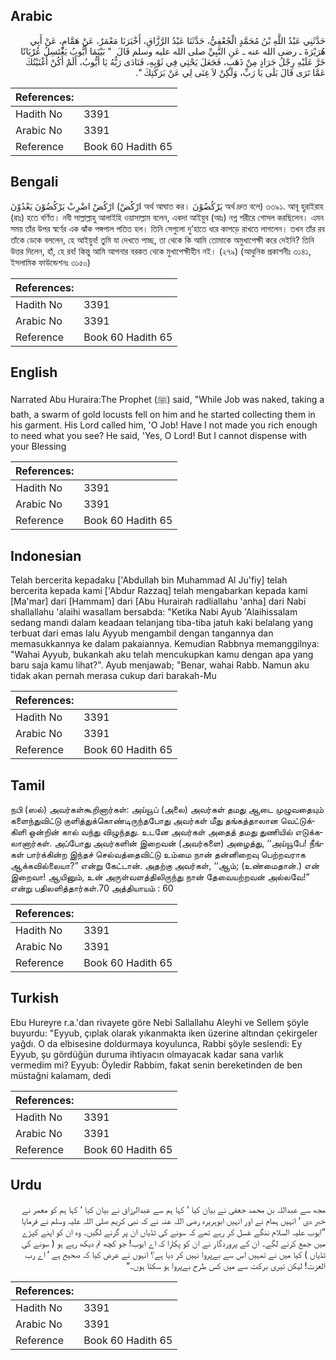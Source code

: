 ## Arabic


<div dir="rtl" lang="ar" style={{fontSize:'larger',backgroundColor:'#f8f9fa',padding:20}}>
حَدَّثَنِي عَبْدُ اللَّهِ بْنُ مُحَمَّدٍ الْجُعْفِيُّ، حَدَّثَنَا عَبْدُ الرَّزَّاقِ، أَخْبَرَنَا مَعْمَرٌ، عَنْ هَمَّامٍ، عَنْ أَبِي هُرَيْرَةَ ـ رضى الله عنه ـ عَنِ النَّبِيِّ صلى الله عليه وسلم قَالَ ‏ "‏ بَيْنَمَا أَيُّوبُ يَغْتَسِلُ عُرْيَانًا خَرَّ عَلَيْهِ رِجْلُ جَرَادٍ مِنْ ذَهَبٍ، فَجَعَلَ يَحْثِي فِي ثَوْبِهِ، فَنَادَى رَبُّهُ يَا أَيُّوبُ، أَلَمْ أَكُنْ أَغْنَيْتُكَ عَمَّا تَرَى قَالَ بَلَى يَا رَبِّ، وَلَكِنْ لاَ غِنَى لِي عَنْ بَرَكَتِكَ ‏"‏‏.‏
</div>
<div style={{backgroundColor:'#f8f9fa',padding:20, marginBottom: 10}}><table> <thead> <tr> <th>References:</th> <th></th> </tr> </thead> <tbody><tr><td>Hadith No</td><td>3391</td></tr><tr><td>Arabic No</td><td>3391</td></tr><tr><td>Reference</td><td>Book 60 Hadith 65</td></tr></tbody></table></div>

## Bengali


<div dir="ltr" lang="bn" style={{fontSize:'larger',backgroundColor:'#f8f9fa',padding:20}}>
ارْكُضْ اضْرِبْ يَرْكُضُوْنَ يَعْدُوْنَ (ارْكُضْ অর্থ আঘাত কর। يَرْكُضُوْنَ অর্থ দ্রুত বলে) ৩৩৯১. আবূ হুরাইরাহ (রাঃ) হতে বর্ণিত। নবী সাল্লাল্লাহু আলাইহি ওয়াসাল্লাম বলেন, একদা আইয়ুব (আঃ) নগ্ন শরীরে গোসল করছিলেন। এমন সময় তাঁর উপর স্বর্ণের এক ঝাঁক পঙ্গপাল পতিত হল। তিনি সেগুলো দু’হাতে ধরে কাপড়ে রাখতে লাগলেন। তখন তাঁর রব তাঁকে ডেকে বললেন, হে আইয়ুব! তুমি যা দেখতে পাচ্ছ, তা থেকে কি আমি তোমাকে অমুখাপেক্ষী করে দেইনি? তিনি উত্তর দিলেন, হাঁ, হে রব! কিন্তু আমি আপনার বরকত থেকে মুখাপেক্ষীহীন নই। (২৭৯) (আধুনিক প্রকাশনীঃ ৩১৪১, ইসলামিক ফাউন্ডেশনঃ ৩১৫০)
</div>
<div style={{backgroundColor:'#f8f9fa',padding:20, marginBottom: 10}}><table> <thead> <tr> <th>References:</th> <th></th> </tr> </thead> <tbody><tr><td>Hadith No</td><td>3391</td></tr><tr><td>Arabic No</td><td>3391</td></tr><tr><td>Reference</td><td>Book 60 Hadith 65</td></tr></tbody></table></div>

## English


<div dir="ltr" lang="en" style={{fontSize:'larger',backgroundColor:'#f8f9fa',padding:20}}>
Narrated Abu Huraira:The Prophet (ﷺ) said, "While Job was naked, taking a bath, a swarm of gold locusts fell on him and he started collecting them in his garment. His Lord called him, 'O Job! Have I not made you rich enough to need what you see? He said, 'Yes, O Lord! But I cannot dispense with your Blessing
</div>
<div style={{backgroundColor:'#f8f9fa',padding:20, marginBottom: 10}}><table> <thead> <tr> <th>References:</th> <th></th> </tr> </thead> <tbody><tr><td>Hadith No</td><td>3391</td></tr><tr><td>Arabic No</td><td>3391</td></tr><tr><td>Reference</td><td>Book 60 Hadith 65</td></tr></tbody></table></div>

## Indonesian


<div dir="ltr" lang="id" style={{fontSize:'larger',backgroundColor:'#f8f9fa',padding:20}}>
Telah bercerita kepadaku ['Abdullah bin Muhammad Al Ju'fiy] telah bercerita kepada kami ['Abdur Razzaq] telah mengabarkan kepada kami [Ma'mar] dari [Hammam] dari [Abu Hurairah radliallahu 'anha] dari Nabi shallallahu 'alaihi wasallam bersabda: "Ketika Nabi Ayub 'Alaihissalam sedang mandi dalam keadaan telanjang tiba-tiba jatuh kaki belalang yang terbuat dari emas lalu Ayyub mengambil dengan tangannya dan memasukkannya ke dalam pakaiannya. Kemudian Rabbnya memanggilnya: "Wahai Ayyub, bukankah aku telah mencukupkan kamu dengan apa yang baru saja kamu lihat?". Ayub menjawab; "Benar, wahai Rabb. Namun aku tidak akan pernah merasa cukup dari barakah-Mu
</div>
<div style={{backgroundColor:'#f8f9fa',padding:20, marginBottom: 10}}><table> <thead> <tr> <th>References:</th> <th></th> </tr> </thead> <tbody><tr><td>Hadith No</td><td>3391</td></tr><tr><td>Arabic No</td><td>3391</td></tr><tr><td>Reference</td><td>Book 60 Hadith 65</td></tr></tbody></table></div>

## Tamil


<div dir="ltr" lang="ta" style={{fontSize:'larger',backgroundColor:'#f8f9fa',padding:20}}>
நபி (ஸல்) அவர்கள்கூறினார்கள்: அய்யூப் (அலை) அவர்கள் தமது ஆடை முழுவதையும் களைந்துவிட்டு குளித்துக்கொண்டிருந்தபோது அவர்கள் மீது தங்கத்தாலான வெட்டுக்கிளி ஒன்றின் கால் வந்து விழுந்தது. உடனே அவர்கள் அதைத் தமது துணியில் எடுக்கலானார்கள். அப்போது அவர்களின் இறைவன் (அவர்களை) அழைத்து, ‘‘அய்யூபே! நீங்கள் பார்க்கின்ற இந்தச் செல்வத்தைவிட்டு உம்மை நான் தன்னிறைவு பெற்றவராக ஆக்கவில்லையா?” என்று கேட்டான். அதற்கு அவர்கள், ‘‘ஆம்; (உண்மைதான்.) என் இறைவா! ஆயினும், உன் அருள்வளத்திலிருந்து நான் தேவையற்றவன் அல்லவே!” என்று பதிலளித்தார்கள்.70 அத்தியாயம் : 60
</div>
<div style={{backgroundColor:'#f8f9fa',padding:20, marginBottom: 10}}><table> <thead> <tr> <th>References:</th> <th></th> </tr> </thead> <tbody><tr><td>Hadith No</td><td>3391</td></tr><tr><td>Arabic No</td><td>3391</td></tr><tr><td>Reference</td><td>Book 60 Hadith 65</td></tr></tbody></table></div>

## Turkish


<div dir="ltr" lang="tr" style={{fontSize:'larger',backgroundColor:'#f8f9fa',padding:20}}>
Ebu Hureyre r.a.'dan rivayete göre Nebi Sallallahu Aleyhi ve Sellem şöyle buyurdu: "Eyyub, çıplak olarak yıkanmakta iken üzerine altından çekirgeler yağdı. O da elbisesine doldurmaya koyulunca, Rabbi şöyle seslendi: Ey Eyyub, şu gördüğün duruma ihtiyacın olmayacak kadar sana varlık vermedim mi? Eyyub: Öyledir Rabbim, fakat senin bereketinden de ben müstağni kalamam, dedi
</div>
<div style={{backgroundColor:'#f8f9fa',padding:20, marginBottom: 10}}><table> <thead> <tr> <th>References:</th> <th></th> </tr> </thead> <tbody><tr><td>Hadith No</td><td>3391</td></tr><tr><td>Arabic No</td><td>3391</td></tr><tr><td>Reference</td><td>Book 60 Hadith 65</td></tr></tbody></table></div>

## Urdu


<div dir="rtl" lang="ur" style={{fontSize:'larger',backgroundColor:'#f8f9fa',padding:20}}>
مجھ سے عبداللہ بن محمد جعفی نے بیان کیا ‘ کہا ہم سے عبدالرزاق نے بیان کیا ‘ کہا ہم کو معمر نے خبر دی ‘ انہیں ہمام نے اور انہیں ابوہریرہ رضی اللہ عنہ نے کہ نبی کریم صلی اللہ علیہ وسلم نے فرمایا ”ایوب علیہ السلام ننگے غسل کر رہے تھے کہ سونے کی ٹڈیاں ان پر گرنے لگیں۔ وہ ان کو اپنے کپڑے میں جمع کرنے لگے۔ ان کے پروردگار نے ان کو پکارا کہ اے ایوب! جو کچھ تم دیکھ رہے ہو ( سونے کی ٹڈیاں ) کیا میں نے تمہیں اس سے بےپروا نہیں کر دیا ہے؟ انہوں نے عرض کیا کہ صحیح ہے ‘ اے رب العزت! لیکن تیری برکت سے میں کس طرح بےپروا ہو سکتا ہوں۔“
</div>
<div style={{backgroundColor:'#f8f9fa',padding:20, marginBottom: 10}}><table> <thead> <tr> <th>References:</th> <th></th> </tr> </thead> <tbody><tr><td>Hadith No</td><td>3391</td></tr><tr><td>Arabic No</td><td>3391</td></tr><tr><td>Reference</td><td>Book 60 Hadith 65</td></tr></tbody></table></div>